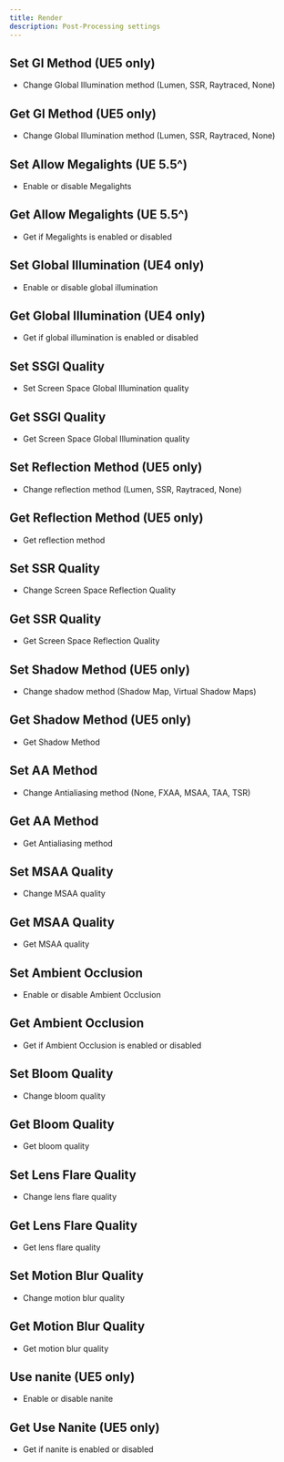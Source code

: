```yaml
---
title: Render
description: Post-Processing settings
---
```



## Set GI Method (UE5 only)

* Change Global Illumination method (Lumen, SSR, Raytraced, None)
<ImageZoom src="/img/ue5/setgimethod.png" alt='Render' width={293} height={0} />

## Get GI Method (UE5 only)

* Change Global Illumination method (Lumen, SSR, Raytraced, None)
<ImageZoom src="/img/ue5/getgimethod.png" alt='Render' width={146} height={0} />

## Set Allow Megalights (UE 5.5^)

* Enable or disable Megalights
<ImageZoom src="/img/ue5/setallowmegalights.png" alt='Render' width={186} height={0} />

## Get Allow Megalights (UE 5.5^)

* Get if Megalights is enabled or disabled
<ImageZoom src="/img/ue5/getallowmegalights.png" alt='Render' width={182} height={0} />

## Set Global Illumination (UE4 only)

* Enable or disable global illumination
<ImageZoom src="/img/ue4/setgi.png" alt='Render' width={194} height={0} />

## Get Global Illumination (UE4 only)

* Get if global illumination is enabled or disabled
<ImageZoom src="/img/ue4/getgi.png" alt='Render' width={196} height={0} />

## Set SSGI Quality

* Set Screen Space Global Illumination quality
<ImageZoom src="/img/ue4/setssgiquality.png" alt='Render' width={161} height={0} />

## Get SSGI Quality

* Get Screen Space Global Illumination quality
<ImageZoom src="/img/ue4/getssgiquality.png" alt='Render' width={160} height={0} />

## Set Reflection Method (UE5 only)

* Change reflection method (Lumen, SSR, Raytraced, None)
<ImageZoom src="/img/ue5/setreflectionmethod.png" alt='Render' width={290} height={0} />

## Get Reflection Method (UE5 only)

* Get reflection method
<ImageZoom src="/img/ue5/getreflectionmethod.png" alt='Render' width={196} height={0} />

## Set SSR Quality

* Change Screen Space Reflection Quality
<ImageZoom src="/img/ue4/setssrquality.png" alt='Render' width={155} height={0} />

## Get SSR Quality

* Get Screen Space Reflection Quality
<ImageZoom src="/img/ue4/getssrquality.png" alt='Render' width={155} height={0} />

## Set Shadow Method (UE5 only)

* Change shadow method (Shadow Map, Virtual Shadow Maps)
<ImageZoom src="/img/ue5/setshadowmethod.png" alt='Render' width={292} height={0} />

## Get Shadow Method (UE5 only)

* Get Shadow Method
<ImageZoom src="/img/ue5/getshadowmethod.png" alt='Render' width={183} height={0} />

## Set AA Method

* Change Antialiasing method (None, FXAA, MSAA, TAA, TSR)
<ImageZoom src="/img/ue4/setaamethod.png" alt='Render' width={263} height={0} />

## Get AA Method

* Get Antialiasing method
<ImageZoom src="/img/ue4/getaamethod.png" alt='Render' width={151} height={0} />

## Set MSAA Quality

* Change MSAA quality
<ImageZoom src="/img/ue4/setmsaaquality.png" alt='Render' width={263} height={0} />

## Get MSAA Quality

* Get MSAA quality
<ImageZoom src="/img/ue4/getmsaaquality.png" alt='Render' width={166} height={0} />

## Set Ambient Occlusion

* Enable or disable Ambient Occlusion
<ImageZoom src="/img/ue4/setao.png" alt='Render' width={196} height={0} />

## Get Ambient Occlusion

* Get if Ambient Occlusion is enabled or disabled
<ImageZoom src="/img/ue4/getao.png" alt='Render' width={197} height={0} />

## Set Bloom Quality

* Change bloom quality
<ImageZoom src="/img/ue4/setbloomquality.png" alt='Render' width={196} height={0} />

## Get Bloom Quality

* Get bloom quality
<ImageZoom src="/img/ue4/getbloomquality.png" alt='Render' width={171} height={0} />

## Set Lens Flare Quality

* Change lens flare quality
<ImageZoom src="/img/ue4/setlensflarequality.png" alt='Render' width={193} height={0} />

## Get Lens Flare Quality

* Get lens flare quality
<ImageZoom src="/img/ue4/getlensflarequality.png" alt='Render' width={194} height={0} />

## Set Motion Blur Quality

* Change motion blur quality
<ImageZoom src="/img/ue4/setmotionblurquality.png" alt='Render' width={199} height={0} />

## Get Motion Blur Quality

* Get motion blur quality
<ImageZoom src="/img/ue4/getmotionblurquality.png" alt='Render' width={202} height={0} />

## Use nanite (UE5 only)

* Enable or disable nanite
<ImageZoom src="/img/ue5/usenanite.png" alt='Render' width={199} height={0} />

## Get Use Nanite (UE5 only)

* Get if nanite is enabled or disabled
<ImageZoom src="/img/ue5/getusenanite.png" alt='Render' width={202} height={0} />